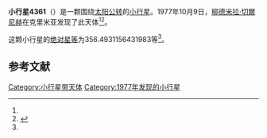 {{Infobox planet
| bgcolour = #FFFFC0
| name = 4361 Nezhdanova
| symbol = 
| image = 
| caption = 
| discovery = yes
| discovery_ref = 
| discoverer = [[柳德米拉·切爾尼赫|柳德米拉·切爾尼赫]]
| discovery_site = [[克里米亚|克里米亚]] 
| discovered = 1977年10月9日
| designations = yes
| mp_name = 
| named_after = 
| alt_names = 1977 TG7/ 1983 WV
| mp_category = [[主带小行星|主带小行星]]
| orbit_ref = <ref name="a">[http://ssd.jpl.nasa.gov/sbdb.cgi?sstr=4361 4361 Nezhdanova] {{Wayback|url=http://ssd.jpl.nasa.gov/sbdb.cgi?sstr=4361 |date=20201124004920 }}，小行星數據庫瀏覽器（JPL Small-Body Database Browser）－[[美国国家航空航天局|美国国家航空航天局]]喷气推进实验室</ref>
| epoch = 2456400.5 (2013年4月18日更新)
| aphelion = {{convert|3.663585059656258|AU|km|3|abbr=on|lk=out}}
| perihelion = {{convert|2.622031445451244|AU|km|3|abbr=on}}
| semimajor = {{convert|3.142808252553751|AU|km|3|abbr=on}}
| eccentricity = 0.165704289
| period = 2035.050797 [[日|日]]<br />5.57[[儒略年|儒略年]]
| avg_speed = 
| inclination = 2.728990609122559
| asc_node = 74.81845574872291
| mean_anomaly = 
| arg_peri = 356.4931156431983
| satellites = 
| physical_characteristics = yes
| dimensions = 
| mass = 
| density = 
| surface_grav = 
| escape_velocity = 
| sidereal_day = 
| axial_tilt = 
| pole_ecliptic_lat = 
| pole_ecliptic_lon = 
| albedo = 
| temperatures= 
| temp_name1 = 
| mean_temp_1 = 
| max_temp_1 = 
| temp_name2 = 
| max_temp_2 = 
| spectral_type = 
| abs_magnitude = 356.4931156431983
}}

'''小行星4361'''（{{lang-en|4361 Nezhdanova}}）是一颗围绕[[太阳|太阳]][[公转|公转]]的[[小行星|小行星]]。1977年10月9日，[[柳德米拉·切爾尼赫|柳德米拉·切爾尼赫]]在克里米亚发现了此天体<ref name="a" /><ref>{{cite news|title=小行星列表|url=http://cfa-www.harvard.edu/iau/lists/NumberedMPs.txt|accessdate=2013-07-08|newspaper=哈佛大学|archive-date=2008-05-17|archive-url=https://web.archive.org/web/20080517010638/http://cfa-www.harvard.edu/iau/lists/NumberedMPs.txt|dead-url=no}}</ref>。

这颗小行星的[[绝对星等|绝对星等]]为356.4931156431983等<ref name="a" />。

==参考文献==
{{reflist}}
{{Minor Planet Number|[[小行星4360|小行星4360]]|[[小行星4362|小行星4362]]}}

{{小天体}}

[[Category:小行星带天体|Category:小行星带天体]]
[[Category:1977年发现的小行星|Category:1977年发现的小行星]]

{{asteroid-stub}}